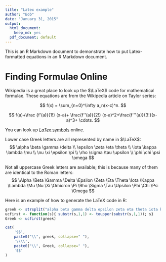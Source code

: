 ```yaml
---
title: "Latex example"
author: "Bob"
date: "January 31, 2015"
output:
  html_document:
    keep_md: yes
  pdf_document: default
---
```


This is an R Markdown document to demonstrate how to put Latex-formatted equations in an R Markdown document.


# Finding Formulae Online

Wikipedia is a great place to look up the $\LaTeX$ code for mathematical formulae.
These equations are from the Wikipedia article on Taylor series:

$$ f(x) = \sum_{n=0}^\infty a_n(x-c)^n. $$

$$
f(a)+\frac {f'(a)}{1!} (x-a)+ \frac{f''(a)}{2!} (x-a)^2+\frac{f'''(a)}{3!}(x-a)^3+ \cdots.
$$

You can look up [$LaTex$ symbols](http://latex.wikia.com/wiki/List_of_LaTeX_symbols) online.

Lower case Greek letters are all represented by name in $\LaTeX$:
$$
\alpha \beta \gamma \delta \\
\epsilon \zeta \eta \theta \\
\iota \kappa \lambda \mu \\
\nu \xi \epsilon \pi \\
\rho \sigma \tau \upsilon \\
\phi \chi \psi \omega
$$

Not all uppercase Greek letters are available; this is because many of them are identical to the Roman letters:
$$ \Alpha \Beta \Gamma \Delta \Epsilon \Zeta \Eta \Theta \Iota \Kappa \Lambda \Mu \Nu \Xi \Omicron \Pi \Rho \Sigma \Tau \Upsilon \Phi \Chi \Psi \Omega $$


Here is an example of how to generate the LaTeX code in R:
```r
greek <- strsplit("alpha beta gamma delta epsilon zeta eta theta iota kappa lambda mu nu xi omicron pi rho sigma tau upsilon phi chi psi omega"," ")[[1]]
ucfirst <- function(s){ substr(s,1,1) <- toupper(substr(s,1,1)); s}
Greek <- ucfirst(greek)
```
```r
cat(
    '$$',
    paste0("\\", greek, collapse=" "),
    '\\\\',
    paste0("\\", Greek, collapse=" "),
    '$$'
)
```